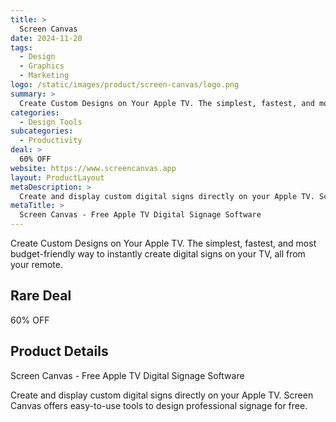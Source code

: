 ```yaml
---
title: >
  Screen Canvas
date: 2024-11-20
tags:
  - Design
  - Graphics
  - Marketing
logo: /static/images/product/screen-canvas/logo.png
summary: >
  Create Custom Designs on Your Apple TV. The simplest, fastest, and most budget-friendly way to instantly create digital signs on your TV, all from your remote.
categories:
  - Design Tools
subcategories:
  - Productivity
deal: >
  60% OFF
website: https://www.screencanvas.app
layout: ProductLayout
metaDescription: >
  Create and display custom digital signs directly on your Apple TV. Screen Canvas offers easy-to-use tools to design professional signage for free.
metaTitle: >
  Screen Canvas - Free Apple TV Digital Signage Software
---
```

Create Custom Designs on Your Apple TV. The simplest, fastest, and most budget-friendly way to instantly create digital signs on your TV, all from your remote.

## Rare Deal

60% OFF

## Product Details
Screen Canvas - Free Apple TV Digital Signage Software

Create and display custom digital signs directly on your Apple TV. Screen Canvas offers easy-to-use tools to design professional signage for free.
